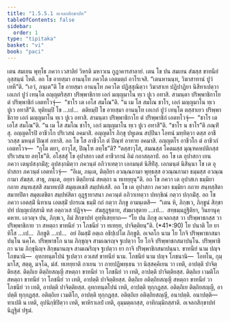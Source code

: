 ```yaml
---
title: "1.5.5.1 อเจลกสิกฺขาปท"
tableOfContents: false
sidebar:
  order: 1
type: "tipitaka"
basket: "vi"
book: "paci"
---
```



<DynamicBreadcrumb />

<Division number="269" book="paci">

<Paragraph number="866" book="paci">
เตน สมเยน พุทฺโธ ภควา เวสาลิยํ วิหรติ มหาวเน กูฏาคารสาลายํ. เตน โข ปน สมเยน สํฆสฺส ขาทนียํ อุสฺสนฺนํ โหติ. อถ โข อายสฺมา อานนฺโท ภควโต เอตมตฺถํ อาโรเจสิ. “เตนหานนฺท, วิฆาสาทานํ ปูวํ เทหี”ติ. “เอวํ, ภนฺเต”ติ โข อายสฺมา อานนฺโท ภควโต ปฏิสฺสุณิตฺวา วิฆาสาเท ปฏิปาฏิยา นิสีทาเปตฺวา เอเกกํ ปูวํ เทนฺโต อญฺญตริสฺสา ปริพฺพาชิกาย เอกํ มญฺญมาโน ทฺเว ปูเว อทาสิ. สามนฺตา ปริพฺพาชิกาโย ตํ ปริพฺพาชิกํ เอตทโวจุํ—  “ชาโร เต เอโส สมโณ”ติ. “น เม โส สมโณ ชาโร, เอกํ มญฺญมาโน ทฺเว ปูเว อทาสี”ติ. ทุติยมฺปิ โข …เป…  ตติยมฺปิ โข อายสฺมา อานนฺโท เอเกกํ ปูวํ เทนฺโต ตสฺสาเยว ปริพฺพาชิกาย เอกํ มญฺญมาโน ทฺเว ปูเว อทาสิ. สามนฺตา ปริพฺพาชิกาโย ตํ ปริพฺพาชิกํ เอตทโวจุํ—  “ชาโร เต เอโส สมโณ”ติ. “น เม โส สมโณ ชาโร, เอกํ มญฺญมาโน ทฺเว ปูเว อทาสี”ติ. “ชาโร น ชาโร”ติ ภณฺฑิํสุ. อญฺญตโรปิ อาชีวโก ปริเวสนํ อคมาสิ. อญฺญตโร ภิกฺขุ ปหูเตน สปฺปินา โอทนํ มทฺทิตฺวา ตสฺส อาชีวกสฺส มหนฺตํ ปิณฺฑํ อทาสิ. อถ โข โส อาชีวโก ตํ ปิณฺฑํ อาทาย อคมาสิ. อญฺญตโร อาชีวโก ตํ อาชีวกํ เอตทโวจ—  “กุโต ตยา, อาวุโส, ปิณฺโฑ ลทฺโธ”ติ? “ตสฺสาวุโส, สมณสฺส โคตมสฺส มุณฺฑคหปติกสฺส ปริเวสนาย ลทฺโธ”ติ.
</Paragraph>

<Paragraph number="867" book="paci">
อโสฺสสุํ โข อุปาสกา เตสํ อาชีวกานํ อิมํ กถาสลฺลาปํ. อถ โข เต อุปาสกา เยน ภควา เตนุปสงฺกมิํสุ; อุปสงฺกมิตฺวา ภควนฺตํ อภิวาเทตฺวา เอกมนฺตํ นิสีทิํสุ. เอกมนฺตํ นิสินฺนา โข เต อุปาสกา ภควนฺตํ เอตทโวจุํ—  “อิเม, ภนฺเต, ติตฺถิยา อวณฺณกามา พุทฺธสฺส อวณฺณกามา ธมฺมสฺส อวณฺณกามา สํฆสฺส. สาธุ, ภนฺเต, อยฺยา ติตฺถิยานํ สหตฺถา น ทเทยฺยุนฺ”ติ. อถ โข ภควา เต อุปาสเก ธมฺมิยา กถาย สนฺทเสฺสสิ สมาทเปสิ สมุตฺเตเชสิ สมฺปหํเสสิ. อถ โข เต อุปาสกา ภควตา ธมฺมิยา กถาย สนฺทสฺสิตา สมาทปิตา สมุตฺเตชิตา สมฺปหํสิตา อุฏฺฐายาสนา ภควนฺตํ อภิวาเทตฺวา ปทกฺขิณํ กตฺวา ปกฺกมิํสุ. อถ โข ภควา เอตสฺมิํ นิทาเน เอตสฺมิํ ปกรเณ ธมฺมิํ กถํ กตฺวา ภิกฺขู อามนฺเตสิ—  “เตน หิ, ภิกฺขเว, ภิกฺขูนํ สิกฺขาปทํ ปญฺญเปสฺสามิ ทส อตฺถวเส ปฏิจฺจ—  สํฆสุฏฺฐุตาย, สํฆผาสุตาย …เป…  สทฺธมฺมฏฺฐิติยา, วินยานุคฺคหาย. เอวญฺจ ปน, ภิกฺขเว, อิมํ สิกฺขาปทํ อุทฺทิเสยฺยาถ—
</Paragraph>

</Division>
<Division number="270" book="paci">

<Paragraph number="868" book="paci">
<Emphasis>“โย ปน ภิกฺขุ อเจลกสฺส วา ปริพฺพาชกสฺส วา ปริพฺพาชิกาย วา สหตฺถา ขาทนียํ วา โภชนียํ วา ทเทยฺย, ปาจิตฺติยนฺ”</Emphasis>ติ. (*41*:<Emphasis>90</Emphasis>)
</Paragraph>

</Division>
<Division number="271" book="paci">

<Paragraph number="869" book="paci">
<Emphasis>โย ปนา</Emphasis>ติ โย ยาทิโส …เป…  <Emphasis>ภิกฺขู</Emphasis>ติ …เป…  อยํ อิมสฺมิํ อตฺเถ อธิปฺเปโต ภิกฺขูติ.
</Paragraph>

<Paragraph number="870" book="paci">
<Emphasis>อเจลโก</Emphasis> นาม โย โกจิ ปริพฺพาชกสมาปนฺโน นคฺโค.
</Paragraph>

<Paragraph number="871" book="paci">
<Emphasis>ปริพฺพาชโก</Emphasis> นาม ภิกฺขุญฺจ สามเณรญฺจ ฐเปตฺวา โย โกจิ ปริพฺพาชกสมาปนฺโน.
</Paragraph>

<Paragraph number="872" book="paci">
<Emphasis>ปริพฺพาชิกา</Emphasis> นาม ภิกฺขุนิญฺจ สิกฺขมานญฺจ สามเณริญฺจ ฐเปตฺวา ยา กาจิ ปริพฺพาชิกสมาปนฺนา.
</Paragraph>

<Paragraph number="873" book="paci">
<Emphasis>ขาทนียํ</Emphasis> นาม ปญฺจ โภชนานิ—  อุทกทนฺตโปนํ ฐเปตฺวา อวเสสํ ขาทนียํ นาม.
</Paragraph>

<Paragraph number="874" book="paci">
<Emphasis>โภชนียํ</Emphasis> นาม ปญฺจ โภชนานิ—  โอทโน, กุมฺมาโส, สตฺตุ, มจฺโฉ, มํสํ.
</Paragraph>

<Paragraph number="875" book="paci">
<Emphasis>ทเทยฺยา</Emphasis>ติ กาเยน วา กายปฏิพทฺเธน วา นิสฺสคฺคิเยน วา เทติ, อาปตฺติ ปาจิตฺติยสฺส.
</Paragraph>

</Division>
<Division number="272" book="paci">

<Paragraph number="876" book="paci">
ติตฺถิเย ติตฺถิยสญฺญี สหตฺถา ขาทนียํ วา โภชนียํ วา เทติ, อาปตฺติ ปาจิตฺติยสฺส. ติตฺถิเย เวมติโก สหตฺถา ขาทนียํ วา โภชนียํ วา เทติ, อาปตฺติ ปาจิตฺติยสฺส. ติตฺถิเย อติตฺถิยสญฺญี สหตฺถา ขาทนียํ วา โภชนียํ วา เทติ, อาปตฺติ ปาจิตฺติยสฺส.
</Paragraph>

<Paragraph number="877" book="paci">
อุทกทนฺตโปนํ เทติ, อาปตฺติ ทุกฺกฏสฺส. อติตฺถิเย ติตฺถิยสญฺญี, อาปตฺติ ทุกฺกฏสฺส. อติตฺถิเย เวมติโก, อาปตฺติ ทุกฺกฏสฺส. อติตฺถิเย อติตฺถิยสญฺญี, อนาปตฺติ.
</Paragraph>

</Division>
<Division number="273" book="paci">

<Paragraph number="878" book="paci">
อนาปตฺติ—  ทาเปติ น เทติ, อุปนิกฺขิปิตฺวา เทติ, พาหิราเลปํ เทติ, อุมฺมตฺตกสฺส, อาทิกมฺมิกสฺสาติ.

</Paragraph>
</Division>

<Paragraph number="879" type="center" book="paci">
อเจลกสิกฺขาปทํ นิฏฺฐิตํ ปฐมํ.
</Paragraph>
